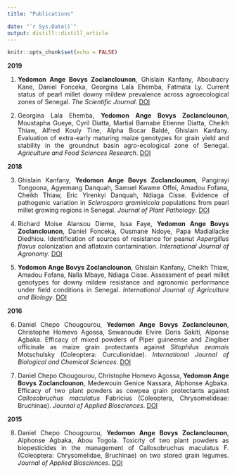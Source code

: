 ```yaml
---
title: "Publications"

date: "`r Sys.Date()`"
output: distill::distill_article
---
```


```r
knitr::opts_chunk$set(echo = FALSE)
```


**2019**


  1. <p style="text-align:justify;">**Yedomon Ange Bovys Zoclanclounon**, Ghislain Kanfany, Aboubacry Kane, Daniel Fonceka, Georgina Lala Ehemba, Fatmata Ly. Current status of pearl millet downy mildew prevalence across agroecological zones of Senegal. *The Scientific Journal*. [DOI](https://doi.org/10.1155/2019/1252653) </p>

  2. <p style="text-align:justify;">Georgina Lala Ehemba, **Yedomon Ange Bovys Zoclanclounon**, Moustapha Gueye, Cyril Diatta, Martial Barnabe Etienne Diatta, Cheikh Thiaw, Alfred Kouly Tine, Alpha Bocar Baldé, Ghislain Kanfany. Evaluation of extra-early maturing maize genotypes for grain yield and stability in the groundnut basin agro-ecological zone of Senegal. *Agriculture and Food Sciences Research*. [DOI](https://doi.org/10.20448/journal.512.2019.61.79.84) </p>


**2018**
  
  3. <p style="text-align:justify;">Ghislain Kanfany, **Yedomon Ange Bovys Zoclanclounon**, Pangirayi Tongoona, Agyemang Danquah, Samuel Kwame Offei, Amadou Fofana, Cheikh Thiaw, Eric Yirenkyi Danquah, Ndiaga Cisse. Evidence of pathogenic variation in *Sclerospora graminicola* populations from pearl millet growing regions in Senegal. *Journal of Plant Pathology*. [DOI](https://doi.org/10.1007/s42161-018-0090-2) </p>
  
  4. <p style="text-align:justify;">Richard Moise Alansou Dieme, Issa Faye, **Yedomon Ange Bovys Zoclanclounon**, Daniel Fonceka, Ousmane Ndoye, Papa Madiallacke Diedhiou. Identification of sources of resistance for peanut *Aspergillus flavus* colonization and aflatoxin contamination. *International Journal of Agronomy*. [DOI](https://doi.org/10.1155/2018/5468602) </p>
  
  5. <p style="text-align:justify;">**Yedomon Ange Bovys Zoclanclounon**, Ghislain Kanfany, Cheikh Thiaw, Amadou Fofana, Nalla Mbaye, Ndiaga Cisse. Assessment of pearl millet genotypes for downy mildew resistance and agronomic performance under field conditions in Senegal. *International Journal of Agriculture and Biology*. [DOI](https://www.researchgate.net/profile/Ghislain-Kanfany/publication/323636485_Assessment_of_Pearl_Millet_Genotypes_for_Downy_Mildew_Resistance_and_Agronomic_Performance_under_Field_Conditions_in_Senegal/links/5aa6cc1c0f7e9bbbff8ca05e/Assessment-of-Pearl-Millet-Genotypes-for-Downy-Mildew-Resistance-and-Agronomic-Performance-under-Field-Conditions-in-Senegal.pdf) </p>

**2016**
  
  6. <p style="text-align:justify;">Daniel Chepo Chougourou, **Yedomon Ange Bovys Zoclanclounon**, Christophe Homevo Agossa, Sewanoude Elvire Doris Sakiti, Alponse Agbaka. Efficacy of mixed powders of Piper guineense and Zingiber officinale as maize grain protectants against *Sitophilus zeamais* Motschulsky (Coleoptera: Curculionidae). *International Journal of Biological and Chemical Sciences*. [DOI](https://www.ajol.info/index.php/ijbcs/article/view/153680) </p>
  
  7. <p style="text-align:justify;">Daniel Chepo Chougourou, Christophe Homevo Agossa, **Yedomon Ange Bovys Zoclanclounon**, Medewouin Genice Nassara, Alphonse Agbaka. Efficacy of two plant powders as cowpea grain protectants against *Callosobruchus maculatus* Fabricius (Coleoptera, Chrysomelideae: Bruchinae). *Journal of Applied Biosciences*. [DOI](https://www.ajol.info/index.php/jab/article/view/147779) </p>

**2015**

  8. <p style="text-align:justify;">Daniel Chepo Chougourou, **Yedomon Ange Bovys Zoclanclounon**, Alphonse Agbaka, Abou Togola. Toxicity of two plant powders as biopesticides in the management of Callosobruchus maculatus F. (Coleoptera: Chrysomelidae, Bruchinae) on two stored grain legumes. *Journal of Applied Biosciences*. [DOI](https://www.ajol.info/index.php/jab/article/view/115634)  </p>
